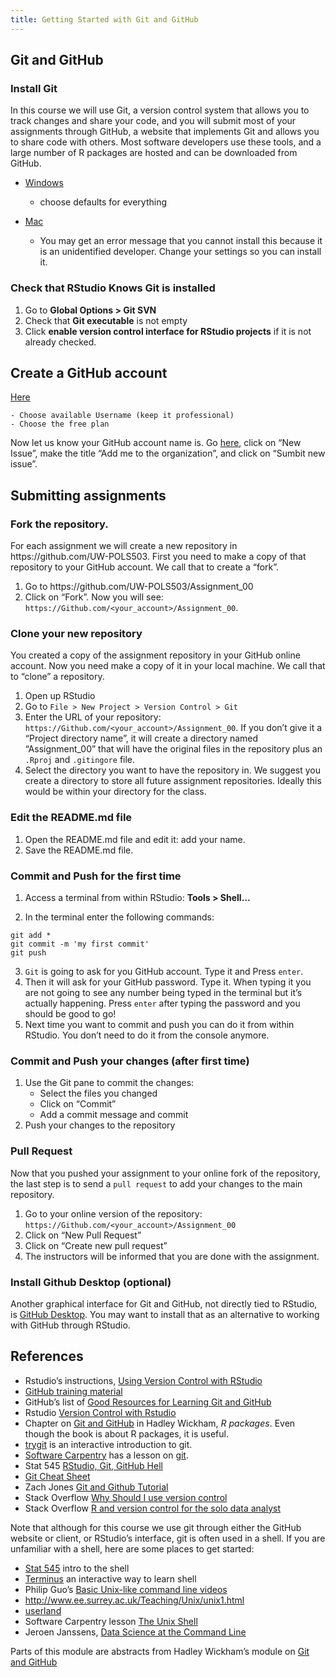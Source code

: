 ```yaml
---
title: Getting Started with Git and GitHub
---
```


## Git and GitHub

### Install Git

In this course we will use Git, a version control system that allows you to track changes and share your code, and you will submit most of your assignments through GitHub, a website that implements Git and allows you to share code with others. Most software developers use these tools, and a large number of R packages are hosted and can be downloaded from GitHub.

- [Windows](http://git-scm.com/download/win)

    - choose defaults for everything

- [Mac](http://git-scm.com/download/mac)

    - You may get an error message that you cannot install this because it is an unidentified developer.
      Change your settings so you can install it.


### Check that RStudio Knows Git is installed

1. Go to **Global Options > Git SVN**
2. Check that **Git executable** is not empty
3. Click **enable version control interface for RStudio projects** if it is not already checked.

## Create a GitHub account

[Here](https://github.com/join?source=header-home)

    - Choose available Username (keep it professional)
    - Choose the free plan

Now let us know your GitHub account name is. Go [here](https://github.com/UW-POLS503/pols_503_sp16/issues), click on "New Issue", make the title "Add me to the organization", and click on "Sumbit new issue".

## Submitting assignments

### Fork the repository.

For each assignment we will create a new repository in https://github.com/UW-POLS503. First you need to make a copy of that repository to your GitHub account. We call that to create a "fork".

1. Go to https://github.com/UW-POLS503/Assignment_00
2. Click on "Fork". <i class="fa fa-code-fork"></i>
   Now you will see: `https://Github.com/<your_account>/Assignment_00`.

### Clone your new repository

You created a copy of the assignment repository in your GitHub online account. Now you need make a copy of it in your local machine. We call that to "clone" a repository.

1. Open up RStudio
2. Go to `File > New Project > Version Control > Git`
3. Enter the URL of your repository: `https://Github.com/<your_account>/Assignment_00`. If you don't give it a "Project directory name", it will create a directory named "Assignment_00" that will have the original files in the repository plus an `.Rproj` and `.gitingore` file.
4. Select the directory you want to have the repository in. We suggest you create a directory to store all future assignment repositories. Ideally this would be within your directory for the class.

### Edit the README.md file

1. Open the README.md file and edit it: add your name.
2. Save the README.md file.

### Commit and Push for the first time

1. Access a terminal from within RStudio: **Tools > Shell...**

2. In the terminal enter the following commands:

```console
git add *
git commit -m 'my first commit'
git push
```
3. `Git` is going to ask for you GitHub account. Type it and Press `enter`.
4. Then it will ask for your GitHub password. Type it. When typing it you are not going to see any number being typed in the terminal but it's actually happening. Press `enter` after typing the password and you should be good to go!
5. Next time you want to commit and push you can do it from within RStudio. You don't need to do it from the console anymore. 


### Commit and Push your changes (after first time)

1. Use the Git pane to commit the changes:
    - Select the files you changed
    - Click on "Commit"
    - Add a commit message and commit

2. Push your changes to the repository

### Pull Request

Now that you pushed your assignment to your online fork of the repository, the last step is to send a `pull request` to add your changes to the main repository.

1. Go to your online version of the repository: `https://Github.com/<your_account>/Assignment_00`
2. Click on "New Pull Request"
3. Click on "Create new pull request"
4. The instructors will be informed that you are done with the assignment.




### Install Github Desktop (optional)

Another graphical interface for Git and GitHub, not directly tied to RStudio, is [GitHub Desktop](https://desktop.github.com/). You may want to install that as an alternative to
working with GitHub through RStudio.


## References

- Rstudio's instructions, [Using Version Control with RStudio](https://support.rstudio.com/hc/en-us/articles/200532077?version=0.99.879&mode=desktop)
- [GitHub training material](https://training.github.com/kit/)
- GitHub's list of [Good Resources for Learning Git and GitHub](https://help.github.com/articles/good-resources-for-learning-git-and-github/)
- Rstudio [Version Control with Rstudio](https://support.rstudio.com/hc/en-us/articles/200532077-Version-Control-with-Git-and-SVN)
- Chapter on [Git and GitHub](http://r-pkgs.had.co.nz/git.html) in Hadley Wickham, *R packages*. Even though the book is about R packages, it is useful.
- [trygit](https://try.github.io/levels/1/challenges/1) is an interactive introduction to git.
- [Software Carpentry](http://swcarpentry.github.io/) has a lesson on [git](http://swcarpentry.github.io/git-novice/).
- Stat 545 [RStudio, Git, GitHub Hell](https://stat545-ubc.github.io/git66_rstudo-git-github-hell.html)
- [Git Cheat Sheet](https://education.github.com/git-cheat-sheet-education.pdf)
- Zach Jones [Git and Github Tutorial](http://zmjones.com/git-github-tutorial/)
- Stack Overflow [Why Should I use version control](http://stackoverflow.com/questions/1408450/why-should-i-use-version-control)
- Stack Overflow [R and version control for the solo data analyst](http://stackoverflow.com/questions/2712421/r-and-version-control-for-the-solo-data-analyst)

Note that although for this course we use git through either the GitHub website or client, or RStudio's interface, git is often used in a shell. If you are unfamiliar with a shell, here are some places to get started:

- [Stat 545](https://stat545-ubc.github.io/git09_shell.html) intro to the shell
- [Terminus](http://web.mit.edu/mprat/Public/web/Terminus/Web/main.html) an interactive way to learn shell
- Philip Guo's [Basic Unix-like command line videos](http://www.ee.surrey.ac.uk/Teaching/Unix/unix1.html)
- <http://www.ee.surrey.ac.uk/Teaching/Unix/unix1.html>
- [userland](https://p1k3.com/userland-book/)
- Software Carpentry lesson [The Unix Shell](http://swcarpentry.github.io/shell-novice/)
- Jeroen Janssens, [Data Science at the Command Line](http://datascienceatthecommandline.com/)

Parts of this module are abstracts from Hadley Wickham’s module on [Git and GitHub](http://r-pkgs.had.co.nz/git.html)

